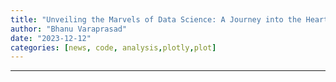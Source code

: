 ```yaml
---
title: "Unveiling the Marvels of Data Science: A Journey into the Heart of Information"
author: "Bhanu Varaprasad"
date: "2023-12-12"
categories: [news, code, analysis,plotly,plot]
---
```


------------------------------------------------------------------------
